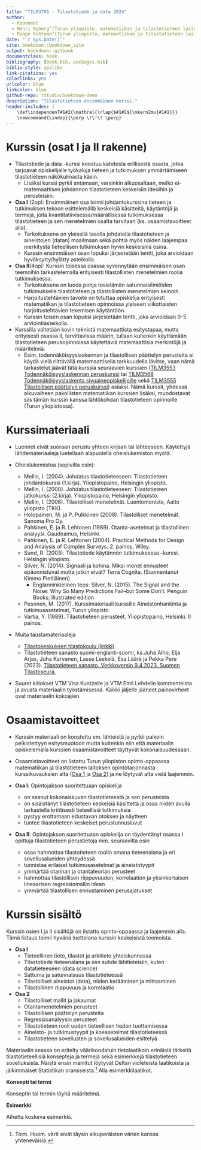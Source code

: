 ```yaml
--- 
title: "TILM3701 - Tilastotiede ja data 2024"
author:
  - Koonneet
  - Henri Nyberg^[Turun yliopisto, matematiikan ja tilastotieteen laitos, henri.nyberg@utu.fi]
  - Roope Rihtamo^[Turun yliopisto, matematiikan ja tilastotieteen laitos, roope.rihtamo@utu.fi]
date: "`r Sys.Date()`"
site: bookdown::bookdown_site
output: bookdown::gitbook
documentclass: book
bibliography: [book.bib, packages.bib]
biblio-style: apalike
link-citations: yes
colorlinks: yes
urlcolor: blue
linkcolor: blue
github-repo: rstudio/bookdown-demo
description: "Tilastotieteen ensimmäinen kurssi."
header-includes: |
    \def\independenT#1#2{\mathrel{\rlap{$#1#2$}\mkern2mu{#1#2}}}
    \newcommand{\indep}{\perp \!\!\! \perp}
---
```


# Kurssin (osat I ja II rakenne) {-}
- Tilastotiede ja data -kurssi koostuu kahdesta erillisestä osasta, jotka tarjoavat opiskelijalle työkaluja tieteen ja tutkimuksen ymmärtämiseen tilastotieteen näkökulmasta käsin.
  - Lisäksi kurssi pyrkii antamaan, varsinkin alkuosaltaan, melko ei-matemaattisen johdannon tilastotieteen keskeisiin ideoihin ja perusteisiin.
- __Osa I__ (2op): Ensimmäinen osa toimii johdantokurssina tieteen ja tutkimuksen tekoon esittelemällä keskeisiä käsitteitä, käytäntöjä ja termejä, joita kvantitatiivisessa/määrällisessä tutkimuksessa tilastotieteen ja sen menetelmien osalta tarvitaan (ks. osaamistavoitteet alla).
  - Tarkoituksena on yleisellä tasolla johdatella tilastotieteen ja aineistojen (datan) maailmaan sekä pohtia myös näiden laajempaa merkitystä tieteellisen tutkimuksen hyvin keskeisinä osina.
  - Kurssin ensimmäisen osan lopuksi järjestetään tentti, joka arvioidaan hyväksytty/hylätty asteikolla.
  
- __Osa II__(4op): Kurssin toisessa osassa syvennytään ensimmäisen osan teemoihin tarkastelemalla erityisesti tilastollisten menetelmien roolia tutkimuksessa.
  - Tarkoituksena on luoda pohja tosielämän satunnaisilmiöiden tutkimukselle tilastotieteen ja tilastollisten menetelmien keinoin.
  - Harjoitustehtävien tavoite on totuttaa opiskelija erityisesti matematiikan ja tilastotieteen opinnoissa yleiseen viikottaisten harjoitustehtävien tekemisen käytäntöön.
  - Kurssin toisen osan lopuksi järjestetään tentti, joka arvioidaan 0-5 arviointiasteikolla.

- Kurssilla vältetään kovin teknistä matemaattista esitystapaa, mutta erityisesti osassa II, tarvittavissa määrin, tullaan kuitenkin käyttämään tilastotieteen perusopinnoissa käytettäviä matemaattisia merkintöjä ja määritelmiä. 
  - Esim. todennäköisyyslaskennan ja tilastollisen päättelyn perusteita ei käydä vielä riittävällä matemaattisella tarkkuudella lävitse, vaan nämä tarkastelut jäävät tätä kurssia seuraavien kurssien ([TILM3553 Todennäköisyyslaskennan    peruskurssi](https://opas.peppi.utu.fi/fi/opintojakso/TILM3553/1734?period=2022-2024) tai [TILM3568 Todennäköisyyslaskenta   sivuaineopiskelijoille](https://opas.peppi.utu.fi/fi/opintojakso/TILM3568/3385?period=2 022-2024) sekä [TILM3555 Tilastollisen päättelyn  peruskurssi](https://opas.peppi.utu.fi/fi/opintojakso/TILM3555/1731?period=2022-2024)) asiaksi. Nämä kurssit, yhdessä alkuvaiheen pakollisten matematiikan kurssien lisäksi, muodostavat siis tämän kurssin kanssa lähtökohdan tilastotieteen opinnoille (Turun yliopistossa).

# Kurssimateriaali {-}

- Luennot eivät suoraan perustu yhteen kirjaan tai lähteeseen. Käytettyjä lähdemateriaaleja luetellaan alapuolella oheislukemiston myötä. 

- Oheislukemistoa (sopivilta osin):
  - Mellin, I. (2004). Johdatus tilastotieteeseen: Tilastotieteen johdantokurssi (1.kirja). Yliopistopaino, Helsingin yliopisto.
  - Mellin, I. (2000). Johdatus tilastotieteeseen: Tilastotieteen jatkokurssi (2.kirja). Yliopistopaino, Helsingin yliopisto.
  - Mellin, I. (2006). Tilastolliset menetelmät. Luentomoniste, Aalto yliopisto (TKK).
  - Holopainen, M. ja P. Pulkkinen (2008). Tilastolliset menetelmät. Sanoma Pro Oy.
  - Pahkinen, E. ja R. Lehtonen (1989). Otanta-asetelmat ja tilastollinen analyysi. Gaudeamus, Helsinki.
  - Pahkinen, E. ja R. Lehtonen (2004). Practical Methods for Design and Analysis of Complex Surveys. 2. painos, Wiley.
  - Sund, R. (2003). Tilastotiede käytännön tutkimuksessa -kurssi. Helsingin yliopisto.
  - Silver, N. (2014). Signaali ja kohina: Miksi monet ennusteet epäonnistuvat mutta jotkin eivät? Terra Cognita. (Suomentanut Kimmo Pietiläinen)
    - Englanninkielinen teos: Silver, N. (2015). The Signal and the Noise: Why So Many Predictions Fail--but Some Don't. Penguin Books; Illustrated edition
  - Pesonen, M. (2017). Kurssimateriaali kurssille Aineistonhankinta ja tutkimusasetelmat, Turun yliopisto.
  - Vartia, Y. (1989). Tilastotieteen perusteet. Yliopistopaino, Helsinki. II painos.

- Muita taustamateriaaleja
    - [Tilastokeskuksen tilastokoulu (linkki)](https://tilastokoulu.stat.fi/verkkokoulu_v2.xql?course_id=tkoulu_tilaj&lesson_id=1&subject_id=0&page_type=sisalto)
    - Tilastotieteen sanasto suomi-englanti-suomi, ks.Juha Alho, Elja Arjas, Juha Karvanen, Lasse Leskelä, Esa Läärä ja Pekka Pere (2023). [Tilastotieteen sanasto. Verkkoversio 9.4.2023. Suomen Tilastoseura.](https://sanasto.tilastoseura.fi/.)

- Suuret kiitokset VTM Visa Kuntzelle ja VTM Emil Lehdelle kommenteista ja avusta materiaalin työstämisessä. Kaikki jäljelle jääneet painovirheet ovat materiaalin kokoajien.

# Osaamistavoitteet {-}

- Kurssin materiaali on koostettu em. lähteistä ja pyrkii paikoin pelkistettyyn esitysmuotoon mutta kuitenkin niin että materiaalin opiskelemalla kurssien osaamistavoitteet täyttyvät kokonaisuudessaan. 
- Osaamistavoitteet on listattu Turun yliopiston opinto-oppaassa matematiikan ja tilastotieteen laitoksen opintotarjonnasta kurssikuvauksien alta ([Osa 1](https://opas.peppi.utu.fi/fi/opintojakso/TILM3712/102471?period=2024-2027) ja [Osa 2](https://opas.peppi.utu.fi/fi/opintojakso/TILM3713/102472?period=2024-2027)) ja ne löytyvät alta vielä laajemmin. 

- __Osa I__: Opintojakson suoritettuaan opiskelija
  - on saanut kokonaiskuvan tilastotieteestä ja sen perusteista
  - on sisäistänyt tilastotieteen keskeisiä käsitteitä ja osaa niiden avulla tarkastella         kriittisesti tieteellisiä tutkimuksia
  - pystyy erottamaan edustavan otoksen ja näytteen
  - tuntee tilastotieteen keskeiset perustunnusluvut

- __Osa II__: Opintojakson suoritettuaan opiskelija on täydentänyt osassa I opittuja tilastotieteen perustietoja mm. seuraavilta osin
  - osaa hahmottaa tilastotieteen roolin omana tieteenalana ja eri sovellusalueiden           yhteydessä
  - tunnistaa erilaiset tutkimusasetelmat ja aineistotyypit
  - ymmärtää otannan ja otantateorian perusteet
  - hahmottaa tilastollisen riippuvuuden, korrelaation ja yksinkertaisen lineaarisen          regressiomallin idean
  - ymmärtää tilastollisen ennustaminen perusajatukset

# Kurssin sisältö {-}
Kurssin osien I ja II sisältöjä on listattu opinto-oppaassa ja laajemmin alla. Tämä listaus toimii hyvänä luettelona kurssin keskeisistä teemoista.

- __Osa I__
  - Tieteellinen tieto, tilastot ja arkitieto yhteiskunnassa
  - Tilastotiede tieteenalana ja sen suhde lähitieteisiin, kuten datatieteeseen (data science)
  - Sattuma ja satunnaisuus tilastotieteessä
  - Tilastolliset aineistot (data), niiden kerääminen ja mittaaminen
  - Tilastollinen riippuvuus ja korrelaatio

- __Osa 2__
  - Tilastolliset mallit ja jakaumat
  - Otantamenetelmien perusteet
  - Tilastollisen päättelyn perusteita
  - Regressioanalyysin perusteet
  - Tilastotieteen rooli uuden tieteellisen tiedon tuottamisessa
  - Aineisto- ja tutkimustyypit ja koeasetelmat tilastotieteessä
  - Tilastotieteen sovellusten ja sovellusalueiden esittelyä

Materiaalin seassa on eritelty väärikoodatuin tietolaatikoin erinäisiä tärkeitä tilastotieteellisiä konsepteja ja termejä sekä esimerkkejä tilastotieteen sovelluksista. Näistä ensin mainitut löytyvät Deltan violeteista laatikoista ja jälkimmäiset Statistikan oransseista.^[Toim. Huom. värit eivät täysin alkuperäisten värien kanssa yhteneväisiä.] Alla esimerkkilaatikot.

::: {.defblock data-latex="{}"}
**Konsepti tai termi**

Konseptin tai termin löyhä määritelmä.
:::

::: {.eblock data-latex="{}"}
**Esimerkki**

Aihetta koskeva esimerkki.
:::
